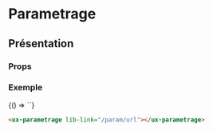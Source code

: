 

# Parametrage

<Meta title="Components|Navigations/parametrage" />

## Présentation

### Props

<Props of="ux-parametrage" />

### Exemple

<Preview withSource="none" withToolbar>
  <Story name="login" height="260px">
    {() => `<ux-parametrage lib-link="/param/url"></ux-parametrage>`}
  </Story>
</Preview>

```html
<ux-parametrage lib-link="/param/url"></ux-parametrage>
```
